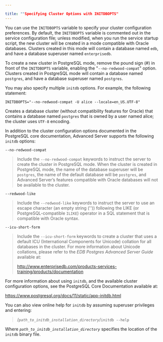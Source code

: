 ---

title: ""Specifying Cluster Options with INITDBOPTS"
---

<div
  id="specifying_cluster_options_with_initdbopts"
  class="registered_link"
></div>

You can use the `INITDBOPTS` variable to specify your cluster configuration preferences. By default, the `INITDBOPTS` variable is commented out in the service configuration file; unless modified, when you run the service startup script, the new cluster will be created in a mode compatible with Oracle databases. Clusters created in this mode will contain a database named `edb`, and have a database superuser named `enterprisedb`.

To create a new cluster in PostgreSQL mode, remove the pound sign (#) in front of the `INITDBOPTS` variable, enabling the "`--no-redwood-compat`" option. Clusters created in PostgreSQL mode will contain a database named `postgres`, and have a database superuser named `postgres`.

You may also specify multiple `initdb` options. For example, the following statement:

`INITDBOPTS="--no-redwood-compat -U alice --locale=en_US.UTF-8"`

Creates a database cluster (without compatibility features for Oracle) that contains a database named `postgres` that is owned by a user named alice; the cluster uses `UTF-8` encoding.

In addition to the cluster configuration options documented in the PostgreSQL core documentation, Advanced Server supports the following `initdb` options:

`--no-redwood-compat`

> Include the `--no-redwood-compat` keywords to instruct the server to create the cluster in PostgreSQL mode. When the cluster is created in PostgreSQL mode, the name of the database superuser will be `postgres`, the name of the default database will be `postgres`, and Advanced Server’s features compatible with Oracle databases will not be available to the cluster.

`--redwood-like`

> Include the `--redwood-like` keywords to instruct the server to use an escape character (an empty string ('')) following the LIKE (or PostgreSQL-compatible `ILIKE`) operator in a SQL statement that is compatible with Oracle syntax.

`--icu-short-form`

> Include the `--icu-short-form` keywords to create a cluster that uses a default ICU (International Components for Unicode) collation for all databases in the cluster. For more information about Unicode collations, please refer to the _EDB Postgres Advanced Server Guide_ available at:
>
> http://www.enterprisedb.com/products-services-training/products/documentation

For more information about using `initdb`, and the available cluster configuration options, see the PostgreSQL Core Documentation available at:

https://www.postgresql.org/docs/11/static/app-initdb.html

You can also view online help for `initdb` by assuming superuser privileges and entering:

> /_`path_to_initdb_installation_directory`_/`initdb --help`

Where _`path_to_initdb_installation_directory`_ specifies the location of the `initdb` binary file.
